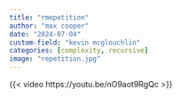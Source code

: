 ```yaml
---
title: "rmepetition"
author: "max cooper"
date: "2024-07-04"
custom-field: "kevin mcglouchlin"
categories: [complexity, recursive]
image: "repetition.jpg"
---
```


{{< video https://youtu.be/nO9aot9RgQc >}}